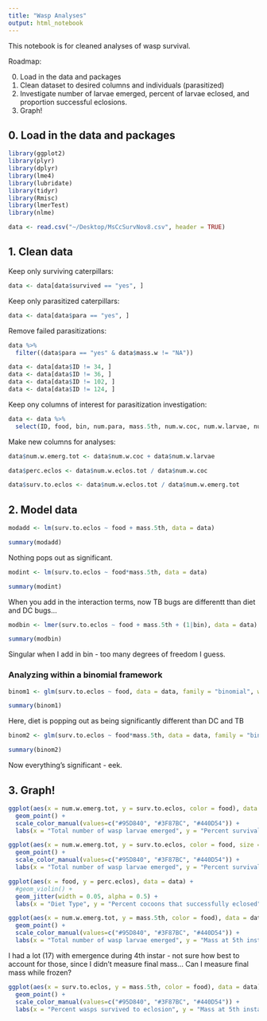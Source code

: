 ```yaml
---
title: "Wasp Analyses"
output: html_notebook
---
```


This notebook is for cleaned analyses of wasp survival. 

Roadmap: 

0. Load in the data and packages
1. Clean dataset to desired columns and individuals (parasitized)
2. Investigate number of larvae emerged, percent of larvae eclosed, and proportion successful eclosions. 
3. Graph!

## 0. Load in the data and packages

```r
library(ggplot2)
library(plyr)
library(dplyr)
library(lme4)
library(lubridate)
library(tidyr)
library(Rmisc)
library(lmerTest)
library(nlme)
```

```r
data <- read.csv("~/Desktop/MsCcSurvNov8.csv", header = TRUE)
```


## 1. Clean data

Keep only surviving caterpillars:

```r
data <- data[data$survived == "yes", ]
```

Keep only parasitized caterpillars: 

```r
data <- data[data$para == "yes", ]
```

Remove failed parasitizations:

```r
data %>%
  filter((data$para == "yes" & data$mass.w != "NA"))

data <- data[data$ID != 34, ]
data <- data[data$ID != 36, ]
data <- data[data$ID != 102, ]
data <- data[data$ID != 124, ]

```

Keep ony columns of interest for parasitization investigation: 

```r
data <- data %>%
  select(ID, food, bin, num.para, mass.5th, num.w.coc, num.w.larvae, num.w.eclos.tot)
```

Make new columns for analyses:

```r
data$num.w.emerg.tot <- data$num.w.coc + data$num.w.larvae

data$perc.eclos <- data$num.w.eclos.tot / data$num.w.coc

data$surv.to.eclos <- data$num.w.eclos.tot / data$num.w.emerg.tot
```

## 2. Model data

```r
modadd <- lm(surv.to.eclos ~ food + mass.5th, data = data)

summary(modadd)
```
Nothing pops out as significant. 

```r
modint <- lm(surv.to.eclos ~ food*mass.5th, data = data)

summary(modint)
```
When you add in the interaction terms, now TB bugs are differentt than diet and DC bugs... 

```r
modbin <- lmer(surv.to.eclos ~ food + mass.5th + (1|bin), data = data)

summary(modbin)
```

Singular when I add in bin - too many degrees of freedom I guess.

### Analyzing within a binomial framework

```r
binom1 <- glm(surv.to.eclos ~ food, data = data, family = "binomial", weights = num.w.emerg.tot)

summary(binom1)
```

Here, diet is popping out as being significantly different than DC and TB

```r
binom2 <- glm(surv.to.eclos ~ food*mass.5th, data = data, family = "binomial", weights = num.w.emerg.tot)

summary(binom2)
```

Now everything's significant - eek. 

## 3. Graph! 

```r
ggplot(aes(x = num.w.emerg.tot, y = surv.to.eclos, color = food), data = data) + 
  geom_point() + 
  scale_color_manual(values=c("#95D840", "#3F87BC", "#440D54")) + 
  labs(x = "Total number of wasp larvae emerged", y = "Percent survival to adulthood")
```


```r
ggplot(aes(x = num.w.emerg.tot, y = surv.to.eclos, color = food, size = num.para), data = data) + 
  geom_point() + 
  scale_color_manual(values=c("#95D840", "#3F87BC", "#440D54")) + 
  labs(x = "Total number of wasp larvae emerged", y = "Percent survival to adulthood")
```

```r
ggplot(aes(x = food, y = perc.eclos), data = data) + 
  #geom_violin() + 
  geom_jitter(width = 0.05, alpha = 0.5) + 
  labs(x = "Diet Type", y = "Percent cocoons that successfully eclosed")
```

```r
ggplot(aes(x = num.w.emerg.tot, y = mass.5th, color = food), data = data) + 
  geom_point() + 
  scale_color_manual(values=c("#95D840", "#3F87BC", "#440D54")) + 
  labs(x = "Total number of wasp larvae emerged", y = "Mass at 5th instar")
```

I had a lot (17) with emergence during 4th instar - not sure how best to account for those, since I didn't measure final mass... Can I measure final mass while frozen?

```r
ggplot(aes(x = surv.to.eclos, y = mass.5th, color = food), data = data) + 
  geom_point() + 
  scale_color_manual(values=c("#95D840", "#3F87BC", "#440D54")) + 
  labs(x = "Percent wasps survived to eclosion", y = "Mass at 5th instar")
```



